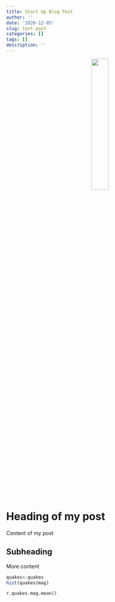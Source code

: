 ```yaml
---
title: Start Up Blog Post
author: ''
date: '2020-12-05'
slug: test-post
categories: []
tags: []
description: ''
---
```


<center>
![](/post/2020-12-05-test-post_files/Puppy.jpeg){width=30%}
</center>
# Heading of my post 

Content of my post 

## Subheading 

More content 

```r
quakes<-quakes
hist(quakes$mag)
```

```python
r.quakes.mag.mean()
```



